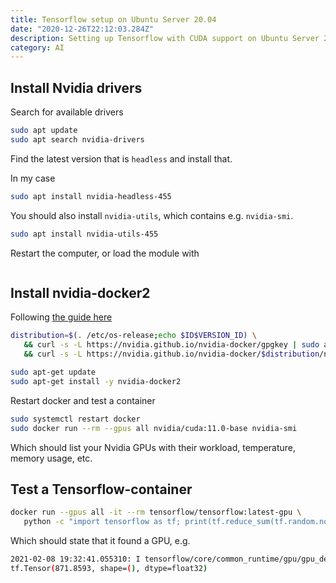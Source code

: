 ```yaml
---
title: Tensorflow setup on Ubuntu Server 20.04
date: "2020-12-26T22:12:03.284Z"
description: Setting up Tensorflow with CUDA support on Ubuntu Server 20.04 using Docker
category: AI
---
```


## Install Nvidia drivers

Search for available drivers

```bash
sudo apt update
sudo apt search nvidia-drivers
```

Find the latest version that is `headless` and install that.

In my case

```bash
sudo apt install nvidia-headless-455
```

You should also install `nvidia-utils`, which contains e.g. `nvidia-smi`.

```bash
sudo apt install nvidia-utils-455
```

Restart the computer, or load the module with

```bash

```

## Install nvidia-docker2

Following [the guide here](https://docs.nvidia.com/datacenter/cloud-native/container-toolkit/install-guide.html#setting-up-nvidia-container-toolkit)

```bash
distribution=$(. /etc/os-release;echo $ID$VERSION_ID) \
   && curl -s -L https://nvidia.github.io/nvidia-docker/gpgkey | sudo apt-key add - \
   && curl -s -L https://nvidia.github.io/nvidia-docker/$distribution/nvidia-docker.list | sudo tee /etc/apt/sources.list.d/nvidia-docker.list
```

```bash
sudo apt-get update
sudo apt-get install -y nvidia-docker2
```

Restart docker and test a container

```bash
sudo systemctl restart docker
sudo docker run --rm --gpus all nvidia/cuda:11.0-base nvidia-smi
```

Which should list your Nvidia GPUs with their workload, temperature, memory usage, etc.

## Test a Tensorflow-container

```bash
docker run --gpus all -it --rm tensorflow/tensorflow:latest-gpu \
   python -c "import tensorflow as tf; print(tf.reduce_sum(tf.random.normal([1000, 1000])))"
```

Which should state that it found a GPU, e.g.

```bash
2021-02-08 19:32:41.055310: I tensorflow/core/common_runtime/gpu/gpu_device.cc:1406] Created TensorFlow device (/job:localhost/replica:0/task:0/device:GPU:0 with 10271 MB memory) -> physical GPU (device: 0, name: GeForce GTX 1080 Ti, pci bus id: 0000:09:00.0, compute capability: 6.1)
tf.Tensor(871.8593, shape=(), dtype=float32)
```
